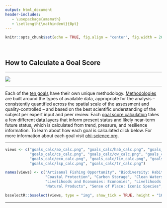 ```yaml
---
output: html_document
header-includes:
   - \usepackage{amsmath}
   - \setlength{\mathindent}{0pt}
---
```


```r
knitr::opts_chunk$set(echo = TRUE, fig.align = "center", fig.width = 20)
```

<br>

## How to Calculate a Goal Score
***


![](https://docs.google.com/drawings/d/e/2PACX-1vRN8pFrclhIYIPk7wBzI1TSAkycNzIK7KUKmqcMtej8KBPnsm4RbhjIsGwUPrmJ-7aRhmdlBscCMGUe/pub?w=1658&h=584)

***

Each of the [ten goals](https://www.nature.com/articles/nature11397) have their own unique methodology. [Methodologies](https://rawgit.com/OHI-Science/ohi-global/draft/global_supplement/Supplement.html#5_goal_models_and_data) are built around the types of available data, appropriate for the analysis -- consistently quantified across the spatial scale of the assessment and quality-controlled -- and based on the best scientific understanding of the subject per expert input and peer review. Each [goal score calculation](https://github.com/OHI-Science/ohi-global/blob/draft/eez/conf/functions.R) takes a few different [data layers](http://ohi-science.org/ohi-global/layers_table.html) that inform present status and likely near-term future status, which is calculated from trend, pressure, and resilience information. To learn about how each goal is calculated click below. For more information about each goal visit [ohi-science.org](http://ohi-science.org/goals/).


***

```r
views <- c("goals_calc/ao_calc.png", "goals_calc/hab_calc.png", "goals_calc/spp_calc.png", "goals_calc/cp_calc.png",
           "goals_calc/cs_calc.png", "goals_calc/cw_calc.png", "goals_calc/fis_calc.png", "goals_calc/mar_calc.png",
           "goals_calc/eco_calc.png", "goals_calc/liv_calc.png", "goals_calc/np_calc.png", "goals_calc/ico_calc.png",
           "goals_calc/lsp_calc.png", "goals_calc/tr_calc.png")

names(views) <- c("Artisanal Fishing Opportunity", "Biodiversity: Habitat", "Biodiversity: Species", 
                  "Coastal Protection", "Carbon Storage", "Clean Waters", "Food Provision: Fisheries", "Food Provision: Mariculture",
                  "Livelihoods and Economies: Economies", "Livelihoods and Economies: Livelihoods", 
                  "Natural Products", "Sense of Place: Iconic Species", "Sense of Place: Lasting Special Places", "Tourism and Recreation")

bsselectR::bsselect(views, type = "img", show_tick = TRUE, height = "10")
```

***
